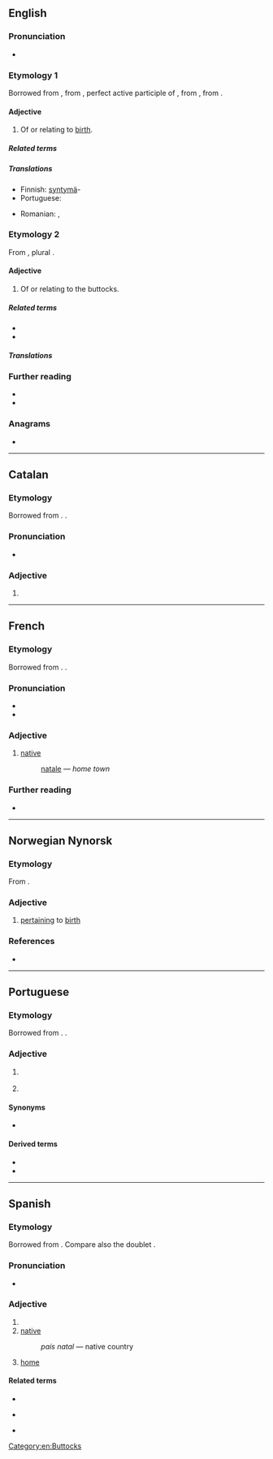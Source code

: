 {{also|Natal|nätäl'}}
==English==

===Pronunciation===
* {{rhymes|en|eɪtəl}}

===Etymology 1===
{{PIE root|en|ǵenh₁}}
Borrowed from {{bor|en|la|nātālis||natal}}, from {{m|la|nātus}}, perfect active participle of {{m|la|nāscor||I am born}}, from {{m|la|gnāscor}}, from {{der|en|ine-pro|*ǵenh₁-}}.

====Adjective====
{{en-adj|?}}

# Of or relating to [[birth]].

=====Related terms=====
{{rootsee|en|ǵenh₁}}

=====Translations=====
{{trans-top|Of or relating to birth}}
* Finnish: [[syntymä]]-
* Portuguese: {{t+|pt|natal}}
{{trans-mid}}
* Romanian: {{t+|ro|natal}}, {{t|ro|de naștere}}
{{trans-bottom}}

===Etymology 2===
From {{etyl|la|en}} {{m|la|natis||rump}}, plural {{m|la|nates|}}.

====Adjective====
{{en-adj}}

# Of or relating to the buttocks.

=====Related terms=====
* {{l|en|nates}}
* {{l|en|natiform}}

=====Translations=====
{{trans-top|Of or relating to the buttocks}}
{{trans-mid}}
{{trans-bottom}}

===Further reading===
* {{R:Webster 1913}}
* {{R:Century 1911}}

===Anagrams===
* {{anagrams|en|a=aalnt|alant}}

[[Category:en:Buttocks]]

----

==Catalan==

===Etymology===
Borrowed from {{bor|ca|la|natalis}}. {{doublet|ca|Nadal}}.

===Pronunciation===
* {{ca-IPA}}

===Adjective===
{{ca-adj|mf}}

# {{l|en|natal}}

----

==French==

===Etymology===
Borrowed from {{bor|fr|la|nātālis}}. {{doublet|fr|Noël}}.

===Pronunciation===
* {{fr-IPA}}
* {{audio|fr|Fr-natal.ogg|audio}}

===Adjective===
{{fr-adj}}

# [[native#English|native]]
#: {{l|fr|ville}} [[natale]]&nbsp;— ''home town''

===Further reading===
* {{R:TLFi}}

----

==Norwegian Nynorsk==

===Etymology===
{{PIE root|nn|ǵenh₁}}
From {{der|nn|la|natalis}}.

===Adjective===
{{nn-adj-1}}

# [[pertaining]] to [[birth]]

===References===
* {{R:The Nynorsk Dictionary}}

----

==Portuguese==

===Etymology===
Borrowed from {{bor|pt|la|natalis}}. {{doublet|pt|Nadal}}.

===Adjective===
{{pt-adj|nata|l}}

# {{l|en|natal}} {{gloss|of or relating to birth}}
# {{l|en|native}} {{gloss|relating to the place where one was born}}

====Synonyms====
* {{sense|natal}} {{l|pt|natalício}}

====Derived terms====
* {{l|pt|terra natal}}
* {{l|pt|país natal}}

----

==Spanish==

===Etymology===
Borrowed from {{bor|es|la|nātālis||natal}}. Compare also the doublet {{doublet|notext=1|es|nadal}}.

===Pronunciation===
* {{es-IPA}}

===Adjective===
{{es-adj|pl=natales}}

# {{l|en|natal}}
# [[native]]
#: ''país natal'' &mdash; native country
# [[home]]

====Related terms====
* {{l|es|nativo}}
* {{l|es|nacer}} {{q|see for more related terms}}
* {{l|es|nato}} {{q|see for more related terms}}